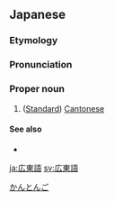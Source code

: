 ==Japanese==
{{ja-kanjitab}}
{{wikipedia|lang=ja}}

===Etymology===
{{suffix|広東|語|lang=ja|t2=language|sort=かんとんご}}

===Pronunciation===
{{ja-pron|かんとんご|acc=h}}

===Proper noun===
{{ja-pos|proper|カントンご|kyu=廣東語}}

# ([[Standard Cantonese|Standard]]) [[Cantonese]]

====See also====
* {{ja-r|粤語|^えつご}}

[[Category:ja:Languages|かんとんご]]

[[ja:広東語]]
[[sv:広東語]]